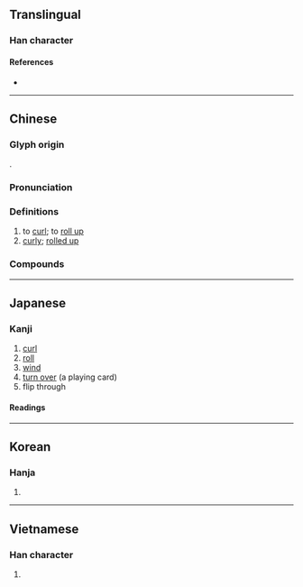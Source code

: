{{also|卷}}
{{character info/new}}
==Translingual==

===Han character===
{{Han char|rn=64|rad=手|as=08|sn=11|four=59012|canj=QFQU|ids=⿰扌卷}}

====References====
* {{Han ref|kx=0435.160|dkj=12208|dj=0784.330|hdz=31906.030|uh=6372|ud=25458|bh=B1B2|bd=45490}}

----

==Chinese==
{{zh-forms|s=卷}}

===Glyph origin===
{{Han etym}}
{{Han compound|手|alt1=扌|卷|ls=psc|c1=s|c2=p}}.

===Pronunciation===
{{zh-pron
|m=juǎn
|m-s=
|c=gyun2
|c-t=
|g=
|h=pfs=kién
|j=
|mb=
|md=guōng
|mn=kńg
|mn-t=
|w=2jyoe
|x=
|mc=y
|oc=y
|cat=v,a
}}

===Definitions===
{{zh-hanzi}}

# to [[curl]]; to [[roll up]]
# [[curly]]; [[rolled up]]

===Compounds===
{{zh-der|席捲|塵捲風|奶捲|捲尺|捲包|捲髮|控捲|春捲皮|捲舌音|捲簾格|捲入漩渦|捲舌韻母|捲走|百葉捲|捲棚|捲入|捲起|捲款潛逃|捲煙畫片|捲鋪蓋|搽穰捲兒|捲土重來|捲甲重來|捲菸|捲進|捲揚機|捲曲|捲舌元音|捲逃|春捲|捲浪翻波|捲腿褲|捲子|菸捲|花捲|鋪蓋捲兒|襲捲|龍捲風|銀絲捲|膠捲|筆捲|風捲殘雲|縮影微捲}}

----

==Japanese==

===Kanji===
{{ja-kanji|grade=|rs=手08}}

# [[curl]]
# [[roll]]
# [[wind]]
# [[turn over]] (a playing card)
# flip through

====Readings====
{{ja-readings
|on=けん
|kun=ま-く
}}

----

==Korean==

===Hanja===
{{ko-hanja|hangeul=권|eumhun=|rv=gwon|mr=kwŏn|y=kwen}}

# {{defn|lang=ko|sort=手08}}

----

==Vietnamese==

===Han character===
{{vi-hantu|[[cuốn]], [[quyền]], [[cuộn]], [[quấn]], [[quén]], [[quyển]], [[quyện]]|rs=手08}}

# {{defn|lang=vi|sort=手08}}